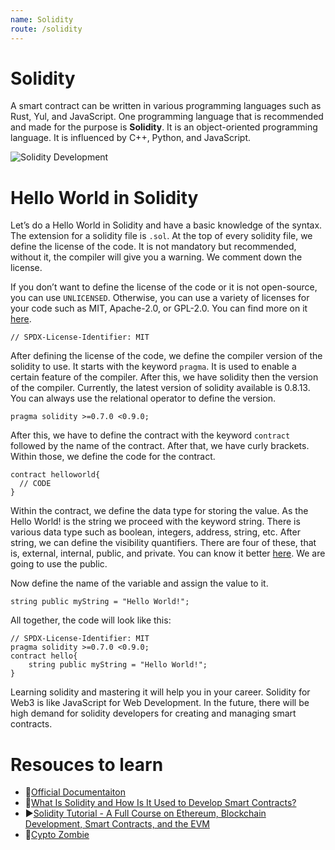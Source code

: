 ```yaml
---
name: Solidity
route: /solidity
---
```


# Solidity

A smart contract can be written in various programming languages such as Rust, Yul, and JavaScript. One programming language that is recommended and made for the purpose is **Solidity**. It is an object-oriented programming language. It is influenced by C++, Python, and JavaScript.

![Solidity Development](https://res.cloudinary.com/practicaldev/image/fetch/s--Rxmub8vz--/c_imagga_scale,f_auto,fl_progressive,h_420,q_auto,w_1000/https://dev-to-uploads.s3.amazonaws.com/uploads/articles/5jd65usaioipnkv5xs5a.png)

# Hello World in Solidity

Let’s do a Hello World in Solidity and have a basic knowledge of the syntax.
The extension for a solidity file is `.sol`. At the top of every solidity file, we define the license of the code. It is not mandatory but recommended, without it, the compiler will give you a warning. We comment down the license.

If you don’t want to define the license of the code or it is not open-source, you can use `UNLICENSED`. Otherwise, you can use a variety of licenses for your code such as MIT, Apache-2.0, or GPL-2.0. You can find more on it [here](https://spdx.dev/ids/#how).

```
// SPDX-License-Identifier: MIT
```

After defining the license of the code, we define the compiler version of the solidity to use. It starts with the keyword `pragma`. It is used to enable a certain feature of the compiler. After this, we have solidity then the version of the compiler. Currently, the latest version of solidity available is 0.8.13. You can always use the relational operator to define the version.

```
pragma solidity >=0.7.0 <0.9.0;
```

After this, we have to define the contract with the keyword `contract` followed by the name of the contract. After that, we have curly brackets. Within those, we define the code for the contract.

```
contract helloworld{
  // CODE
}
```

Within the contract, we define the data type for storing the value. As the Hello World! is the string we proceed with the keyword string. There is various data type such as boolean, integers, address, string, etc. After string, we can define the visibility quantifiers. There are four of these, that is, external, internal, public, and private. You can know it better [here](https://www.tutorialspoint.com/solidity/solidity_contracts.htm). We are going to use the public.

Now define the name of the variable and assign the value to it.

```
string public myString = "Hello World!";
```

All together, the code will look like this:

```
// SPDX-License-Identifier: MIT
pragma solidity >=0.7.0 <0.9.0;
contract hello{
    string public myString = "Hello World!";
}
```

Learning solidity and mastering it will help you in your career. Solidity for Web3 is like JavaScript for Web Development. In the future, there will be high demand for solidity developers for creating and managing smart contracts.

# Resouces to learn

- 📄[Official Documentaiton](https://docs.soliditylang.org/en/v0.8.11/)
- 📄[What Is Solidity and How Is It Used to Develop Smart Contracts?](https://www.makeuseof.com/what-is-solidity/)
- ▶️[Solidity Tutorial - A Full Course on Ethereum, Blockchain Development, Smart Contracts, and the EVM](https://www.youtube.com/watch?v=ipwxYa-F1uY)
- 📄[Cypto Zombie](https://cryptozombies.io/)
